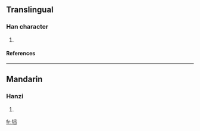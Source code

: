 ==Translingual==
===Han character===
{{Han char|rn=32|rad=土|as=10|sn=13|four=|canj=土月竹X (GBHX)}}
# {{defn|Han|sort=土10}}
====References====
{{Han ref|kx=0236.341|dkj=05384|dj=0474.290|hdz=10473.090|uh=586A|ud=22634}}
----
==Mandarin==
===Hanzi===
{{cmn-hanzi|pin=[[kǎn]] (kan3)|wg=k'an<sup>3</sup>}}
# {{defn|Mandarin}}

[[fr:塪]]